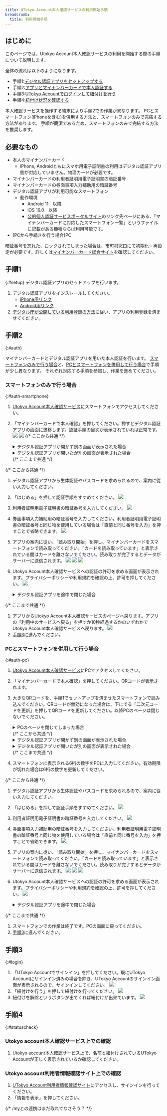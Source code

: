 ```yaml
---
title: UTokyo Account本人確認サービスの利用開始手順
breadcrumb:
  title: 利用開始手順
---
```


## はじめに
このページでは、Utokyo Account本人確認サービスの利用を開始する際の手順について説明します。

全体の流れは以下のようになります。

- 手順1:[デジタル認証アプリをセットアップする](#setup)
- 手順2:[アプリとマイナンバーカードで本人認証する](#auth)
- 手順3:[UTokyo Accountでログインして紐付けを行う](#login)
- 手順4:[紐付け状況を確認する](#statuscheck)

本人確認サービスを操作する端末により手順2での作業が異なります。
PCとスマートフォン(iPhoneを含む)を併用する方法と、スマートフォンのみで完結する方法があります。
手順が簡潔であるため、スマートフォンのみで完結する方法を推奨します。

## 必要なもの

- 本人のマイナンバーカード
    - iPhone, Androidともにスマホ用電子証明書の利用はデジタル認証アプリ側が対応していません。物理カードが必要です。
- マイナンバーカードの利用者証明用電子証明書の暗証番号
- マイナンバーカードの券面事項入力補助用の暗証番号
- デジタル認証アプリが利用可能なスマートフォン
    - 動作環境
        - Android 11　以降
        - iOS 16.0　以降
        - [公的個人認証サービスポータルサイト](https://www.jpki.go.jp/prepare/reader_writer.html)のリンク先ページにある、「マイナンバーカードに対応したスマートフォン一覧」というファイルに記載がある機種ならば利用可能です。
- (PCから手続きを行う場合)PC

        
暗証番号を忘れた、ロックされてしまった場合は、市町村窓口にて初期化・再設定が必要です。詳しくは[マイナンバーカード総合サイト](https://www.kojinbango-card.go.jp/faq_pin3/)を確認してください。


## 手順1
{:#setup}
デジタル認証アプリのセットアップを行います。

1. デジタル認証アプリをインストールしてください。
    - [iPhone用リンク](https://apps.apple.com/jp/app/id6454900894)
    - [Android用リンク](https://play.google.com/store/apps/details?id=jp.go.digital.auth_and_sign)
1. [デジタル庁が公開している利用登録の方法](https://services.digital.go.jp/auth-and-sign/start-guide/)に従い、アプリの利用登録を済ませてください。

## 手順2
{:#auth}

マイナンバーカードとデジタル認証アプリを用いた本人認証を行います。
[スマートフォンのみで行う場合](#auth-smartphone)と、[PCとスマートフォンを併用して行う場合](#auth-pc)で手順が少し異なります。
それぞれ対応する手順を参照し、作業を進めてください。

### スマートフォンのみで行う場合
{:#auth-smartphone}

1. [Utokyo Account本人確認サービス](https://identification.adm.u-tokyo.ac.jp/verify/)にスマートフォンでアクセスしてください。
1. 「マイナンバーカードで本人確認」を押してください。押すとデジタル認証アプリの画面に遷移します。認証手順の目次が表示されていれば正常です。
    ![](service_step1.png)
    ![](auth_app_initial.png)
    {/* ここから共通 */}
    <details>
    <summary>デジタル認証アプリが開かず別の画面が表示された場合</summary>

    ![](promote_install.png)
    アプリがインストールされていない場合はアプリのインストールを促す画面が表示されます。
    ブラウザのの表示倍率の設定によってはPCからのアクセスと判定され、QRコードが表示される画面になることもあります。
    いずれの場合でも、手順1に戻り、デジタル認証アプリのインストールと利用登録を行ってください。
    </details>

    <details>
    <summary>デジタル認証アプリが開いたが別の画面が表示された場合</summary>

    アプリはインストールされているが、利用登録がまだの状態であったため、利用登録手続きが開始された可能性があります。手順1に戻り、アプリの利用登録を行ってください。
    </details>
    {/* ここまで共通 */}

{/* ここから共通 */}
1.  デジタル認証アプリから生体認証やパスコードを求められるので、案内に従い入力してください。
1. 「はじめる」を押して認証手順をすすめてください。
    ![](auth_app_initial.png)
1. 利用者証明用電子証明書の暗証番号を入力してください。
    ![](auth_app_pass1.png)
1. 券面事項入力補助用の暗証番号を入力してください。利用者証明用電子証明書の暗証番号と同じ物を使用している場合は「直前と同じ番号を入力」を押すことで省略できます。
    ![](auth_app_pass2.png)
1. アプリの案内に従い、「読み取り開始」を押し、マイナンバーカードをスマートフォンで読み取ってください。「カードを読み取っています」と表示されている間はカードを離さないでください。読み取りが完了するとデータがサーバーに送信されます。
    ![](auth_app_read1.png)
    ![](auth_app_read2.png)
    ![](auth_app_read3.png)
1. Utokyo Account本人確認サービスへの認証の許可を求める画面が表示されます。プライバシーポリシーや利用規約を確認の上、許可を押してください。
    ![](auth_app_permittion1.png)

    <details>
    <summary>デジタル認証アプリを途中で閉じた場合</summary>

    ![](auth_app_cancel_popup.png)
    ![](badrequest.png)
    「認証と情報提供を中止しますか」というポップアップが出現し、中止を選択した場合、Utokyo Account本人確認サービス側が対応していないためBad Requestと表示されるページに移動します。Utokyo Account本人確認サービスのページにアクセスし直し、手順2の最初からやり直してください。
    このポップアップのキャンセルを押した場合は続けて手順を進めてください。
    </details>

{/* ここまで共通 */}
1. アプリからUtokyo Account本人確認サービスのページへ戻ります。アプリの「利用中のサービスへ戻る」を押すか10秒経過するかのいずれかでUtokyo Account本人確認サービスへ戻ります。
    ![](auth_app_end.png)
1. [手順3](#login)に進んでください。

### PCとスマートフォンを併用して行う場合
{:#auth-pc}

1. [Utokyo Account本人確認サービス](https://identification.adm.u-tokyo.ac.jp/verify/)にPCでアクセスしてください。
1. 「マイナンバーカードで本人確認」を押してください。QRコードが表示されます。
1. 大きなQRコードを、手順1でセットアップを済ませたスマートフォンで読み込んでください。QRコードが無効になった場合は、下にでる「二次元コードを更新」を押してQRコードを更新してください。以降PCのページは閉じないでください。
    
    <details>
    <summary>PCのページを閉じてしまった場合</summary>
    手順2の最初からやり直してください。
    </details>
    {/* ここから共通 */}
    <details>
    <summary>デジタル認証アプリが開かず別の画面が表示された場合</summary>

    ![](promote_install.png)
    アプリがインストールされていない場合はアプリのインストールを促す画面が表示されます。
    ブラウザのの表示倍率の設定によってはPCからのアクセスと判定され、QRコードが表示される画面になることもあります。
    いずれの場合でも、手順1に戻り、デジタル認証アプリのインストールと利用登録を行ってください。
    </details>

    <details>
    <summary>デジタル認証アプリが開いたが別の画面が表示された場合</summary>

    アプリはインストールされているが、利用登録がまだの状態であったため、利用登録手続きが開始された可能性があります。手順1に戻り、アプリの利用登録を行ってください。
    </details>
    {/* ここまで共通 */}

1. スマートフォンに表示される6桁の数字をPCに入力してください。有効期限が切れた場合は6桁の数字を更新してください。

{/* ここから共通 */}
1.  デジタル認証アプリから生体認証やパスコードを求められるので、案内に従い入力してください。
1. 「はじめる」を押して認証手順をすすめてください。
    ![](auth_app_initial.png)
1. 利用者証明用電子証明書の暗証番号を入力してください。
    ![](auth_app_pass1.png)
1. 券面事項入力補助用の暗証番号を入力してください。利用者証明用電子証明書の暗証番号と同じ物を使用している場合は「直前と同じ番号を入力」を押すことで省略できます。
    ![](auth_app_pass2.png)
1. アプリの案内に従い、「読み取り開始」を押し、マイナンバーカードをスマートフォンで読み取ってください。「カードを読み取っています」と表示されている間はカードを離さないでください。読み取りが完了するとデータがサーバーに送信されます。
    ![](auth_app_read1.png)
    ![](auth_app_read2.png)
    ![](auth_app_read3.png)
1. Utokyo Account本人確認サービスへの認証の許可を求める画面が表示されます。プライバシーポリシーや利用規約を確認の上、許可を押してください。
    ![](auth_app_permittion1.png)

    <details>
    <summary>デジタル認証アプリを途中で閉じた場合</summary>

    ![](auth_app_cancel_popup.png)
    ![](badrequest.png)
    「認証と情報提供を中止しますか」というポップアップが出現し、中止を選択した場合、Utokyo Account本人確認サービス側が対応していないためBad Requestと表示されるページに移動します。Utokyo Account本人確認サービスのページにアクセスし直し、手順2の最初からやり直してください。
    このポップアップのキャンセルを押した場合は続けて手順を進めてください。
    </details>

{/* ここまで共通 */}

1. スマートフォンでの作業は終了です。PCの画面に戻ってください。
1. [手順3](#login)に進んでください。

## 手順3
{:#login}

1. 「UTokyo Accountでサインイン」を押してください。既にUTokyo Accountにサインイン済みの場合を除き，UTokyo Accountのサインイン画面が表示されるので，サインインしてください．
    ![](service_step2.png)
1. 「紐付けを行う」を押して紐付けを行ってください。
    ![](service_step3.png)
1. 紐付けを解除というボタンが出てくれば紐付けが出来ています。
    ![](service_step4.png)

## 手順4
{:#statuscheck}

### Utokyo account本人確認サービス上での確認
1. Utokyo account本人確認サービス上で、名前と紐付けされているUTokyo Accountが正しく表示されているか確認してください。
### Utokyo account利用者情報確認サイト上での確認
1. [UTokyo Account利用者情報確認サイト](https://login.adm.u-tokyo.ac.jp/my/)にアクセスし、サインインを行ってください。
1. 「情報を表示」を押してください。

{/* /myとの連携はまだ取れてなさそう？ */}
